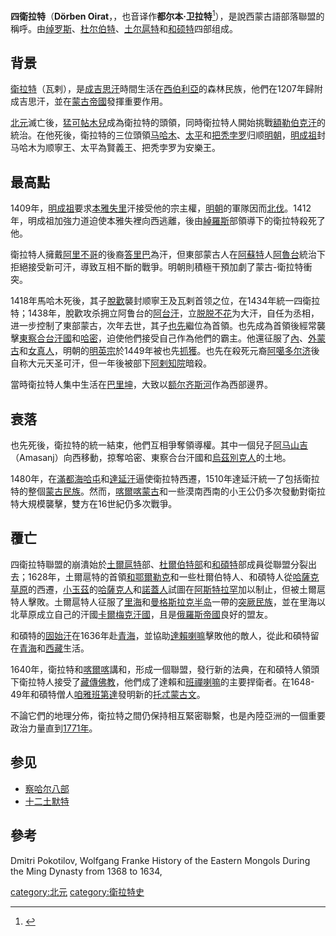 '''四衛拉特'''（'''Dörben Oirat'''，{{mong|m=ᠳᠥᠷᠪᠡ᠊ᠨ ᠣᠢᠷᠠᠳ|k=Дөрвөн Ойрад}}，也音译作'''都尔本·卫拉特'''<ref name="borjigit">{{cite book |author1=孛儿只济特·道尔格 |title=阿拉善和硕特蒙古史略 |date=2016.09 |publisher=内蒙古大学出版社 |location=呼和浩特 |isbn=7-5665-1047-1 |page=2}}</ref>），是說西蒙古語部落聯盟的稱呼。由[[绰罗斯|绰罗斯]]、[[杜尔伯特|杜尔伯特]]、[[土尔扈特|土尔扈特]]和[[和硕特|和硕特]]四部组成。

==背景==
[[瓦剌|衛拉特]]（瓦剌），是[[成吉思汗|成吉思汗]]時間生活在[[西伯利亞|西伯利亞]]的森林民族，他們在1207年歸附成吉思汗，並在[[蒙古帝國|蒙古帝國]]發揮重要作用。

[[北元|北元]]滅亡後，[[乌格齐哈什哈|猛可帖木兒]]成為衛拉特的頭領，同時衛拉特人開始挑戰[[额勒伯克尼古坍苏克齐可汗|額勒伯克汗]]的統治。在他死後，衛拉特的三位頭領[[马哈木|马哈木]]、[[太平_(贤义王)|太平]]和[[把秃孛罗|把秃孛罗]]归顺[[明朝|明朝]]，[[明成祖|明成祖]]封马哈木为顺寧王、太平為賢義王、把秃孛罗为安樂王。

==最高點==
1409年，[[明成祖|明成祖]]要求[[本雅失里|本雅失里]]汗接受他的宗主權，[[明朝|明朝]]的軍隊因而[[明成祖远征漠北之战|北伐]]。1412年，明成祖加強力道迫使本雅失裡向西逃離，後由[[綽羅斯|綽羅斯]]部領導下的衛拉特殺死了他。

衛拉特人擁戴[[阿里不哥|阿里不哥]]的後裔[[答里巴|答里巴]]為汗，但東部蒙古人在[[阿蘇特|阿蘇特]]人[[阿魯台|阿魯台]]統治下拒絕接受新可汗，導致互相不斷的戰爭。明朝則積極干預加劇了蒙古-衛拉特衝突。

1418年馬哈木死後，其子[[脫懽|脫歡]]襲封顺寧王及瓦剌首领之位，在1434年統一四衛拉特；1438年，脫歡攻杀拥立阿鲁台的[[阿台汗|阿台汗]]，立[[脱脱不花|脱脱不花]]为大汗，自任为丞相，进一步控制了東部蒙古，次年去世，其子[[也先|也先]]繼位為首領。也先成為首領後經常襲擊[[東察合台汗國|東察合台汗國]]和[[哈密|哈密]]，迫使他們接受自己作為他們的霸主。他還征服了[[内蒙古自治区|內]]、[[外蒙古|外蒙古]]和[[女真人|女真人]]，明朝的[[明英宗|明英宗]]於1449年被也先[[土木堡之变|抓獲]]。也先在殺死元裔[[阿噶多尔济|阿噶多尔济]]後自称大元天圣可汗，但一年後被部下[[阿剌知院|阿剌知院]]暗殺。

當時衛拉特人集中生活在[[巴里坤|巴里坤]]，大致以[[额尔齐斯河|额尔齐斯河]]作為西部邊界。

==衰落==
也先死後，衛拉特的統一結束，他們互相爭奪領導權。其中一個兒子[[阿马山吉|阿马山吉]]（Amasanj）向西移動，掠奪哈密、東察合台汗國和[[乌孜别克族|烏茲別克人]]的土地。

1480年，在[[滿都海哈屯|滿都海哈屯]]和[[達延汗|達延汗]]逼使衛拉特西遷，1510年達延汗統一了包括衛拉特的整個[[蒙古族|蒙古民族]]。然而，[[喀爾喀蒙古|喀爾喀蒙古]]和一些漠南西南的小王公仍多次發動對衛拉特大規模襲擊，雙方在16世紀仍多次戰爭。

==覆亡==
四衛拉特聯盟的崩潰始於[[土爾扈特|土爾扈特]]部、[[杜尔伯特部_(绰罗斯氏)|杜爾伯特部]]和[[和碩特|和碩特]]部成員從聯盟分裂出去；1628年，土爾扈特的首領[[和鄂爾勒克|和鄂爾勒克]]和一些杜爾伯特人、和碩特人從[[哈薩克草原|哈薩克草原]]的西遷，[[小玉茲|小玉茲]]的[[哈薩克人|哈薩克人]]和[[諾蓋人|諾蓋人]]試圖在[[阿斯特拉罕|阿斯特拉罕]]加以制止，但被土爾扈特人擊敗。土爾扈特人征服了[[里海|里海]]和[[曼格斯拉克半岛|曼格斯拉克半岛]]一帶的[[突厥語族群|突厥民族]]，並在里海以北草原成立自己的汗國[[卡爾梅克汗國|卡爾梅克汗國]]，且是[[俄羅斯帝國|俄羅斯帝國]]良好的盟友。

和碩特的[[固始汗|固始汗]]在1636年赴[[青海|青海]]，並協助[[第五世达赖喇嘛|達賴喇嘛]]擊敗他的敵人，從此和碩特留在[[青海|青海]]和[[西藏|西藏]]生活。

1640年，衛拉特和[[喀爾喀|喀爾喀]]講和，形成一個聯盟，發行新的法典，在和碩特人領頭下衛拉特人接受了[[藏傳佛教|藏傳佛教]]，他們成了達賴和[[第四世班禪額爾德尼|班禪喇嘛]]的主要捍衛者。在1648-49年和碩特僧人[[咱雅班第達|咱雅班第達]]發明新的[[托忒蒙古文|托忒蒙古文]]。

不論它們的地理分佈，衛拉特之間仍保持相互緊密聯繫，也是內陸亞洲的一個重要政治力量直到[[1771年|1771年]]。

==参见==
* [[察哈尔八部|察哈尔八部]]
* [[十二土默特|十二土默特]]

==參考==
Dmitri Pokotilov, Wolfgang Franke History of the Eastern Mongols During the Ming Dynasty from 1368 to 1634, 
{{reflist}}

[[category:北元|category:北元]]
[[category:衛拉特史|category:衛拉特史]]